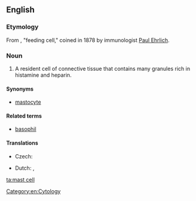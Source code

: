 ==English==

===Etymology===

From {{etyl|de}} {{term|Mastzelle}} {{f}}, "feeding cell," coined in 1878 by immunologist [[w:Paul Ehrlich|Paul Ehrlich]].

===Noun===
{{en-noun|sg=[[mast]] [[cell]]}}
{{wikipedia}}
# A resident cell of connective tissue that contains many granules rich in histamine and heparin.

====Synonyms====
*[[mastocyte]]

====Related terms====
*[[basophil]]

====Translations====
{{trans-top|cell}}
* Czech: {{t-|cs|žírná buňka|f}}
{{trans-mid}}
* Dutch: {{t-|nl|mestcel|f|m}}, {{t+|nl|mastocyt|m}}
{{trans-bottom}}

[[Category:en:Cytology]]

[[ta:mast cell]]